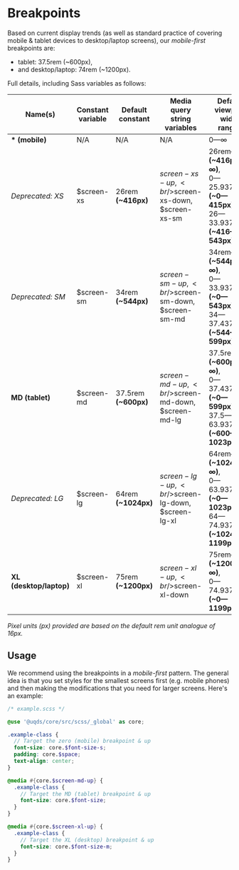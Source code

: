 
<Meta title="Core/Breakpoints" />

# Breakpoints

Based on current display trends (as well as standard practice of covering mobile
& tablet devices to desktop/laptop screens), our *mobile-first* breakpoints are:
- tablet: 37.5rem (~600px),
- and desktop/laptop: 74rem (~1200px).

Full details, including Sass variables as follows:

| Name(s)                 | Constant variable | Default constant | Media query string variables | Default viewport width ranges |
|-------------------------|-------------------|------------------|------------------------------|-------------------------------|
| **\* (mobile)**         | N/A | N/A | N/A | 0—∞ |
| *Deprecated: XS*        | $screen-xs | 26rem **(~416px)** | $screen-xs-up,<br/>$screen-xs-down,<br/>$screen-xs-sm | 26rem—∞ **(~416px—∞)**,<br/>0—25.9375rem **(~0—415px)**,<br/>26—33.9375rem **(~416—543px)** |
| *Deprecated: SM*        | $screen-sm | 34rem **(~544px)** | $screen-sm-up,<br/>$screen-sm-down,<br/>$screen-sm-md | 34rem—∞ **(~544px—∞)**,<br/>0—33.9375rem **(~0—543px)**,<br/>34—37.4375rem **(~544—599px)** |
| **MD (tablet)**         | $screen-md | 37.5rem **(~600px)** | $screen-md-up,<br/>$screen-md-down,<br/>$screen-md-lg | 37.5rem—∞ **(~600px—∞)**,<br/>0—37.4375rem **(~0—599px)**,<br/>37.5—63.9375rem **(~600—1023px)** |
| *Deprecated: LG*        | $screen-lg | 64rem **(~1024px)** | $screen-lg-up,<br/>$screen-lg-down,<br/>$screen-lg-xl | 64rem—∞ **(~1024px—∞)**,<br/>0—63.9375rem **(~0—1023px)**,<br/>64—74.9375rem **(~1024—1199px)** |
| **XL (desktop/laptop)** | $screen-xl | 75rem **(~1200px)** | $screen-xl-up,<br/>$screen-xl-down | 75rem—∞ **(~1200px—∞)**,<br/>0—74.9375rem **(~0—1199px)** |

*Pixel units (px) provided are based on the default rem unit analogue of 16px.*

## Usage

We recommend using the breakpoints in a *mobile-first* pattern. The general idea
is that you set styles for the smallest screens first (e.g. mobile phones) and
then making the modifications that you need for larger screens. Here's an
example:

```scss
/* example.scss */

@use '@uqds/core/src/scss/_global' as core;

.example-class {
  // Target the zero (mobile) breakpoint & up
  font-size: core.$font-size-s;
  padding: core.$space;
  text-align: center;
}

@media #{core.$screen-md-up} {
  .example-class {
    // Target the MD (tablet) breakpoint & up
    font-size: core.$font-size;
  }
}

@media #{core.$screen-xl-up} {
  .example-class {
    // Target the XL (desktop) breakpoint & up
    font-size: core.$font-size-m;
  }
}
```